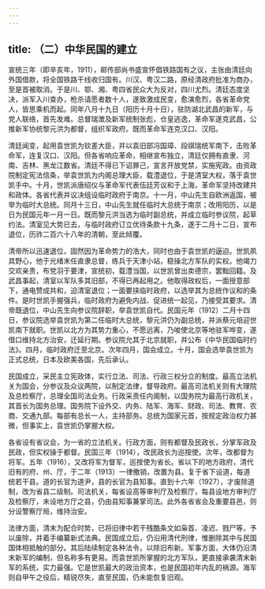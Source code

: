 ```yaml
---
---
---
```

title: （二）中华民国的建立
---



宣统三年（即辛亥年，1911），邮传部尚书盛宣怀倡铁路国有之议，主张由清廷向外国借款，将全国铁路干线收归国有。川汉、粤汉二路，原经清政府批准为商办，至是首被取消。于是川、鄂、湘、粤四省民众大为反对，四川尤烈。清廷态度坚决，派军入川查办，枪杀请愿者数十人，遂致激成民变，愈演愈烈，各省革命党人，皆思乘机而起。同年八月十九日（阳历十月十日），驻防湖北武昌的新军，与党人联络，首先发难。总督瑞澂及新军统制张彪，仓皇逃逸，革命军遂克武昌，公推新军协统黎元洪为都督，组织军政府。既而革命军连克汉口、汉阳。

清廷闻变，起用袁世凯为钦差大臣，并以袁旧部冯国璋、段祺瑞统军南下，击败革命军，连复汉口、汉阳。但各省响应革命，相继宣布独立，清廷仅拥有直隶、河南、吉林、黑龙江数省。清廷不得已下诏罪己，宣言开放党禁，实施宪政。由资政院制定宪法信条，举袁世凯为内阁总理大臣，载澧退位，于是清室大权，落于袁世凯手中。十月，世凯派唐绍仪与革命军代表伍廷芳议和于上海，革命军坚持改建共和政体。各省代表并议决组设临时政府于南京。十一月，中山先生自欧洲返国，被举为临时大总统。同月十三日，中山先生就任临时大总统于南京；改用阳历，以是日为民国元年一月一日。既而黎元洪当选为临时副总统，并成立临时参议院，起草约法。清室见大势已去，与临时政府订立优待条款十九条，遂于二月十二日，宣布退位，历祚二百六十八年的清朝，至此倾覆。

清帝所以迅速退位，固然因为革命势力的浩大，同时也由于袁世凯的逼迫。世凯夙具野心，他于光绪末任直隶总督，练兵于天津小站，稳操北方军队的实权。他竭力交欢亲贵，布党羽于要津，宣统初，载澧当国，以世凯曾出卖德宗，罢黜回籍。及武昌事起，清室以军队多其旧部，不得已再起用之。他取得政权后，一面授意部下，通电赞成共和，迫清室退位；一面要挟临时政府，以选举其为总统作议和的条件。是时世凯手握强兵，临时政府为避免内战、促进统一起见，乃接受其要求。清帝既退位，中山先生向参议院辞职，举袁世凯自代。民国元年（1912）二月十四日，参议院选举袁世凯为第二任临时大总统，黎元洪仍为副总统，并派蔡元培迎世凯南下就职。世凯以北方为其势力重心，不愿远离，乃唆使北京等地驻军哗变，遂借口维持北方治安，迁延行期。参议院允其于北京就职，并公布《中华民国临时约法》。四月，临时政府迁至北京。次年四月，国会成立。十月，国会选举袁世凯为正式总统，日本及欧美各国，先后承认。

民国成立，采民主立宪政体，实行立法、司法、行政三权分立的制度。最高立法机关为国会，分参议及众议两院，以制定法律，督导政府。最高司法机关则有大理院及总检察厅，总理全国司法业务。行政采责任内阁制，以国务院为最高行政机关，其首长为国务总理。国务院下设外交、内务、陆军、海军、财政、司法、教育、农商、交通九部。每部有总长一人，主持部务。总统为国家元首，按规定政治权力甚微，但事实上，袁世凯仍掌握大权。

各省设有省议会，为一省的立法机关。行政方面，则有都督及民政长，分掌军政及民政，但实权操于都督。民国三年（1914），改民政长为巡按使。次年，改都督为将军。五年（1916），又改将军为督军，巡按使为省长。省以下的地方政府，清代旧有的府、州、厅，于二年（1913）一律撤销，改置为县。复于省下设道，每道统若干县。道的长官为道尹，县的长官为县知事。直到十六年（1927），才废除道制，改为省县二级制。司法机关，每省设高等审判厅及检察厅，每县设地方审判厅及检察厅，未设地方厅之县，仍由县知事兼掌司法。此外各省省会及重要县邑，则分设警察厅局，维持治安。

法律方面，清末为配合时势，已将旧律中若干残酷条文如枭首、凌迟、戮尸等，予以废除，并着手编纂新式法典。民国成立后，仍沿用清代刑律，惟删除其中与民国国体相抵触的部分。其后陆续制定各种法令，以除旧布新。军事方面，大体仍沿清末新军的编制，但名称多有更易。而袁世凯所掌握的北方军队，更直接承袭清末新军的系统，实力最强。它是世凯最大的政治资本，也是民国初年内乱的祸源。海军则自甲午之役后，精锐尽失，直至民国，仍未能恢复旧观。